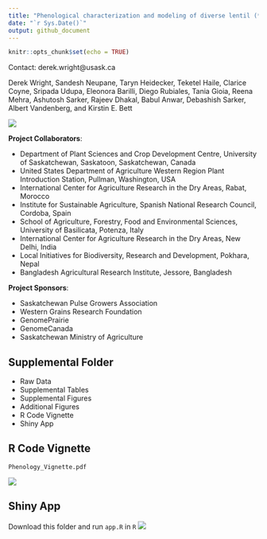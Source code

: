 ```yaml
---
title: "Phenological characterization and modeling of diverse lentil (*Lens culinaris* Medik.) germplasm grown in multiple environments"
date: "`r Sys.Date()`"
output: github_document
---
```


```r
knitr::opts_chunk$set(echo = TRUE)
```

Contact: derek.wright@usask.ca

Derek Wright, Sandesh Neupane, Taryn Heidecker, Teketel Haile, Clarice Coyne, Sripada Udupa, Eleonora Barilli, Diego Rubiales, Tania Gioia, Reena Mehra, Ashutosh Sarker, Rajeev Dhakal, Babul Anwar, Debashish Sarker, Albert Vandenberg, and Kirstin E. Bett

![](www/Logo_Agile.png)

**Project Collaborators**:

- Department of Plant Sciences and Crop Development Centre, University of Saskatchewan, Saskatoon, Saskatchewan, Canada
- United States Department of Agriculture Western Region Plant Introduction Station, Pullman, Washington, USA
- International Center for Agriculture Research in the Dry Areas, Rabat, Morocco
- Institute for Sustainable Agriculture, Spanish National Research Council, Cordoba, Spain
- School of Agriculture, Forestry, Food and Environmental Sciences, University of Basilicata, Potenza, Italy
- International Center for Agriculture Research in the Dry Areas, New Delhi, India
- Local Initiatives for Biodiversity, Research and Development, Pokhara, Nepal
- Bangladesh Agricultural Research Institute, Jessore, Bangladesh

**Project Sponsors**:

- Saskatchewan Pulse Growers Association
- Western Grains Research Foundation
- GenomePrairie
- GenomeCanada
- Saskatchewan Ministry of Agriculture

## Supplemental Folder

- Raw Data
- Supplemental Tables
- Supplemental Figures
- Additional Figures
- R Code Vignette
- Shiny App

## R Code Vignette

`Phenology_Vignette.pdf`

![](www/pdf.png)

## Shiny App

Download this folder and run `app.R` in `R`
![](www/screenshot.png)